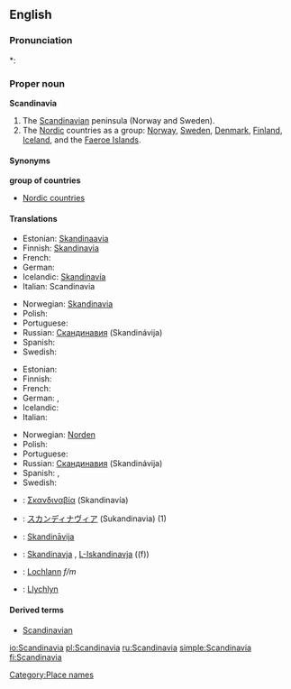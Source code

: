 ==English==

===Pronunciation===
*: {{rhymes|eɪviə}}

===Proper noun===
'''Scandinavia'''

# The [[Scandinavian]] peninsula (Norway and Sweden).
# The [[Nordic]] countries as a group: [[Norway]], [[Sweden]], [[Denmark]], [[Finland]], [[Iceland]], and the [[Faeroe Islands]].

====Synonyms====
'''group of countries'''
* [[Nordic countries]]

====Translations====
{{trans-top|peninsula}}
* Estonian: [[Skandinaavia]]
* Finnish: [[Skandinavia]]
* French: {{t|fr|Scandinavie|f}}
* German: {{t|de|Skandinavien|n}}
* Icelandic: [[Skandinavía]]
* Italian: Scandinavia {{f}}
{{trans-mid}}
* Norwegian: [[Skandinavia]]
* Polish: {{t|pl|Skandynawia|f}}
* Portuguese: {{t|pt|Escandinávia|f}}
* Russian: [[Скандинавия]] (Skandinávija) {{f}}
* Spanish: {{t|es|Escandinavia|f}}
* Swedish: {{t|sv|Skandinavien|c}}
{{trans-bottom}}

{{trans-top|group of countries}}
* Estonian: {{t|et|Põhjamaad|p}}
* Finnish: {{t|fi|Pohjoismaat|p}}
* French: {{t|fr|Scandinavie|f}}
* German: {{t|de|nordische Länder|n|p}}, {{t|de|der Norden|m|s}}
* Icelandic: {{t|is|Norðurlöndin|n|p}}
* Italian: {{t|it|paesi nordici|m|p}}
{{trans-mid}}
* Norwegian: [[Norden]]
* Polish: {{t|pl|kraje nordyckie|m|p}}
* Portuguese: {{t|pt|países nórdicos|m|p}}
* Russian: [[Скандинавия]] (Skandinávija) {{f}}
* Spanish: {{t|es|países nórdicos|m|p}}, {{t|es|Escandinavia|f}}
* Swedish: {{t|sv|Norden|c}}
{{trans-bottom}}

{{checktrans-top}}
* {{ttbc|Greek}}: [[Σκανδιναβία]] (Skandinavía) {{f}}
* {{ttbc|Japanese}}: [[スカンディナヴィア]] (Sukandinavia) (1)
* {{ttbc|Latvian}}: [[Skandināvija]] {{f}}
{{trans-mid}}
* {{ttbc|Maltese}}: [[Skandinavja]] {{f}}, [[L-Iskandinavja]] ((f))
* {{ttbc|Scottish Gaelic}}: [[Lochlann]] ''f/m''
* {{ttbc|Welsh}}: [[Llychlyn]]
{{trans-bottom}}

====Derived terms====
* [[Scandinavian]]

[[Category:Place names]]

[[io:Scandinavia]]
[[pl:Scandinavia]]
[[ru:Scandinavia]]
[[simple:Scandinavia]]
[[fi:Scandinavia]]